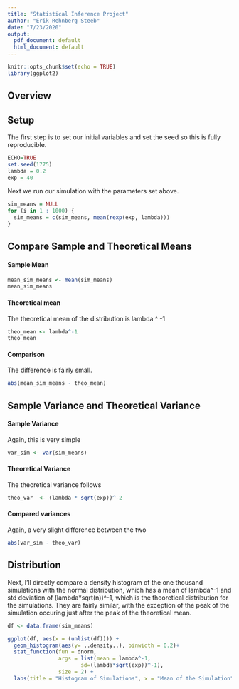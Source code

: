 ```yaml
---
title: "Statistical Inference Project"
author: "Erik Rehnberg Steeb"
date: "7/23/2020"
output:
  pdf_document: default
  html_document: default
---
```


```r
knitr::opts_chunk$set(echo = TRUE)
library(ggplot2)
```

## Overview

## Setup

The first step is to set our initial variables and set the seed so this is fully reproducible.
```r
ECHO=TRUE
set.seed(1775)
lambda = 0.2
exp = 40
```

Next we run our simulation with the parameters set above.
```r
sim_means = NULL
for (i in 1 : 1000) {
  sim_means = c(sim_means, mean(rexp(exp, lambda)))
}
```


## Compare Sample and Theoretical Means

#### Sample Mean

```r
mean_sim_means <- mean(sim_means)
mean_sim_means
```

#### Theoretical mean
The theoretical mean of the distribution is lambda ^ -1

```r
theo_mean <- lambda^-1
theo_mean
```

#### Comparison
The difference is fairly small.
``` r
abs(mean_sim_means - theo_mean)
```

## Sample Variance and Theoretical Variance
#### Sample Variance
Again, this is very simple
``` r
var_sim <- var(sim_means)
```

#### Theoretical Variance
The theoretical variance follows
``` r
theo_var  <- (lambda * sqrt(exp))^-2
```

#### Compared variances
Again, a very slight difference between the two
``` r
abs(var_sim - theo_var)
```

## Distribution
Next, I'll directly compare a density histogram of the one thousand simulations with the normal distribution, which has a mean of lambda^-1 and std deviation of (lambda*sqrt(n))^-1, which is the theoretical distribution for the simulations. They are fairly similar, with the exception of the peak of the simulation occuring just after the peak of the theoretical mean. 
``` r
df <- data.frame(sim_means)

ggplot(df, aes(x = (unlist(df)))) + 
  geom_histogram(aes(y= ..density..), binwidth = 0.2)+
  stat_function(fun = dnorm,
                args = list(mean = lambda^-1, 
                       sd=(lambda*sqrt(exp))^-1),
                size = 2) + 
  labs(title = "Histogram of Simulations", x = "Mean of the Simulation")
```